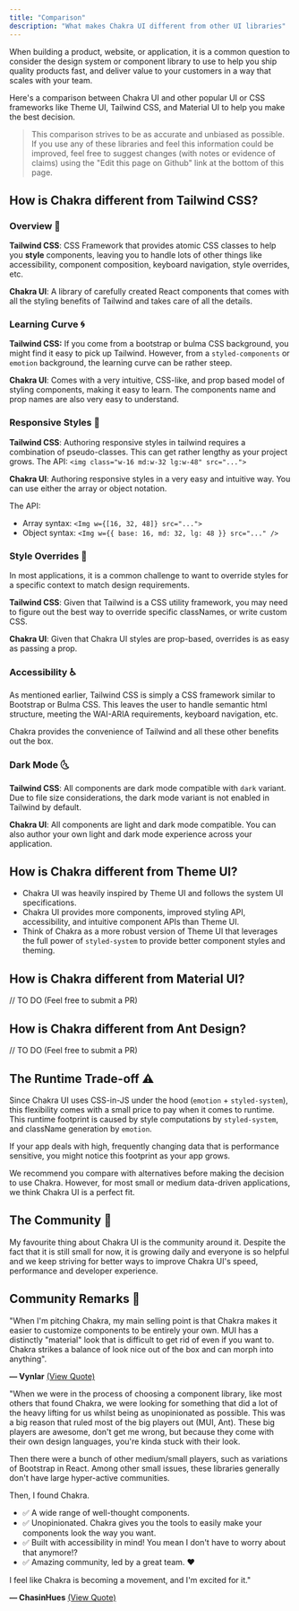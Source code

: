 ```yaml
---
title: "Comparison"
description: "What makes Chakra UI different from other UI libraries"
---
```


When building a product, website, or application, it is a common question to
consider the design system or component library to use to help you ship quality
products fast, and deliver value to your customers in a way that scales with
your team.

Here's a comparison between Chakra UI and other popular UI or CSS frameworks
like Theme UI, Tailwind CSS, and Material UI to help you make the best decision.

> This comparison strives to be as accurate and unbiased as possible. If you use
> any of these libraries and feel this information could be improved, feel free
> to suggest changes (with notes or evidence of claims) using the "Edit this
> page on Github" link at the bottom of this page.

## How is Chakra different from Tailwind CSS?

### Overview 🚩

**Tailwind CSS**: CSS Framework that provides atomic CSS classes to help you
**style** components, leaving you to handle lots of other things like
accessibility, component composition, keyboard navigation, style overrides, etc.

**Chakra UI**: A library of carefully created React components that comes with
all the styling benefits of Tailwind and takes care of all the details.

### Learning Curve 🌀

**Tailwind CSS:** If you come from a bootstrap or bulma CSS background, you
might find it easy to pick up Tailwind. However, from a `styled-components` or
`emotion` background, the learning curve can be rather steep.

**Chakra UI**: Comes with a very intuitive, CSS-like, and prop based model of
styling components, making it easy to learn. The components name and prop names
are also very easy to understand.

### Responsive Styles 📱

**Tailwind CSS**: Authoring responsive styles in tailwind requires a combination
of pseudo-classes. This can get rather lengthy as your project grows. The API:
`<img class="w-16 md:w-32 lg:w-48" src="...">`

**Chakra UI**: Authoring responsive styles in a very easy and intuitive way. You
can use either the array or object notation.

The API:

- Array syntax: `<Img w={[16, 32, 48]} src="...">`
- Object syntax: `<Img w={{ base: 16, md: 32, lg: 48 }} src="..." />`

### Style Overrides 💫

In most applications, it is a common challenge to want to override styles for a
specific context to match design requirements.

**Tailwind CSS**: Given that Tailwind is a CSS utility framework, you may need
to figure out the best way to override specific classNames, or write custom CSS.

**Chakra UI**: Given that Chakra UI styles are prop-based, overrides is as easy
as passing a prop.

### Accessibility ♿️

As mentioned earlier, Tailwind CSS is simply a CSS framework similar to
Bootstrap or Bulma CSS. This leaves the user to handle semantic html structure,
meeting the WAI-ARIA requirements, keyboard navigation, etc.

Chakra provides the convenience of Tailwind and all these other benefits out the
box.

### Dark Mode 🌜

**Tailwind CSS**: All components are dark mode compatible with `dark` variant. Due to file size considerations, the dark mode variant is not enabled in 
Tailwind by default.

**Chakra UI**: All components are light and dark mode compatible. You can also
author your own light and dark mode experience across your application.

## How is Chakra different from Theme UI?

- Chakra UI was heavily inspired by Theme UI and follows the system UI
  specifications.
- Chakra UI provides more components, improved styling API, accessibility, and
  intuitive component APIs than Theme UI.
- Think of Chakra as a more robust version of Theme UI that leverages the full
  power of `styled-system` to provide better component styles and theming.

## How is Chakra different from Material UI?

// TO DO (Feel free to submit a PR)

## How is Chakra different from Ant Design?

// TO DO (Feel free to submit a PR)

## The Runtime Trade-off ⚠️

Since Chakra UI uses CSS-in-JS under the hood (`emotion` + `styled-system`),
this flexibility comes with a small price to pay when it comes to runtime. This
runtime footprint is caused by style computations by `styled-system`, and
className generation by `emotion`.

If your app deals with high, frequently changing data that is performance
sensitive, you might notice this footprint as your app grows.

We recommend you compare with alternatives before making the decision to use
Chakra. However, for most small or medium data-driven applications, we think
Chakra UI is a perfect fit.

## The Community 💖

My favourite thing about Chakra UI is the community around it. Despite the fact
that it is still small for now, it is growing daily and everyone is so helpful
and we keep striving for better ways to improve Chakra UI's speed, performance
and developer experience.

## Community Remarks 💬

"When I'm pitching Chakra, my main selling point is that Chakra makes it easier
to customize components to be entirely your own. MUI has a distinctly "material"
look that is difficult to get rid of even if you want to. Chakra strikes a
balance of look nice out of the box and can morph into anything".

**— Vynlar**
[(View Quote)](https://github.com/chakra-ui/chakra-ui/issues/1421#issuecomment-664423035)

"When we were in the process of choosing a component library, like most others
that found Chakra, we were looking for something that did a lot of the heavy
lifting for us whilst being as unopinionated as possible. This was a big reason
that ruled most of the big players out (MUI, Ant). These big players are
awesome, don't get me wrong, but because they come with their own design
languages, you're kinda stuck with their look.

Then there were a bunch of other medium/small players, such as variations of
Bootstrap in React. Among other small issues, these libraries generally don't
have large hyper-active communities.

Then, I found Chakra.

- ✅ A wide range of well-thought components.
- ✅ Unopinionated. Chakra gives you the tools to easily make your components
  look the way you want.
- ✅ Built with accessibility in mind! You mean I don't have to worry about that
  anymore!?
- ✅ Amazing community, led by a great team. ❤️

I feel like Chakra is becoming a movement, and I'm excited for it."

**— ChasinHues**
[(View Quote)](https://github.com/chakra-ui/chakra-ui/issues/1421#issuecomment-692369895)
